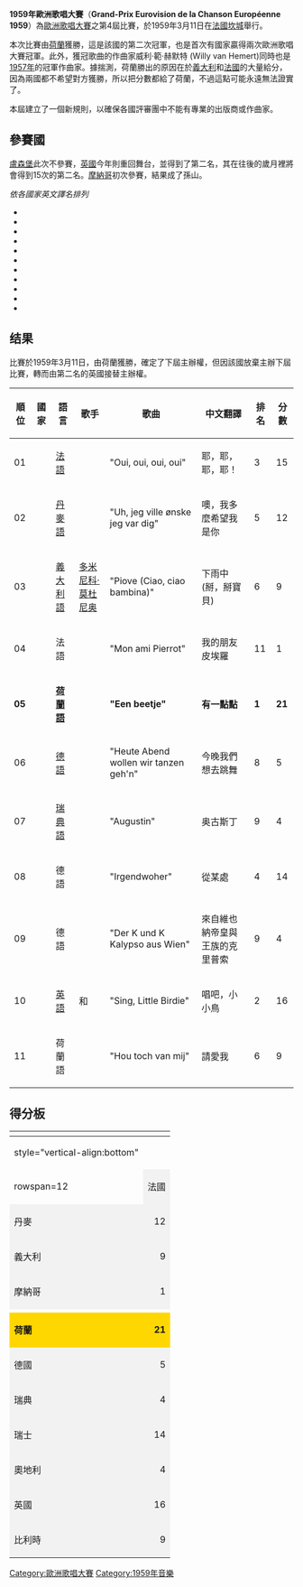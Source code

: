 {{Infobox 歐洲歌唱大賽
|name                = 1959年歐洲歌唱大賽
|image               = [[File:ESC_1959_logo.png|File:ESC 1959 logo.png]]
|final               = 1959年3月11日
|presenters          = {{link-en|賈奎琳·喬伯特|Jacqueline Joubert}}
|conductor           = {{link-en|法蘭克·波爾塞爾|Franck Pourcel}}
|director            = 馬塞爾·克雷文<br/>（Marcel Cravenne）
|host                = {{flagicon|France}} [[法國廣播電視|法國廣播電視]]
|venue               = [[法國|法國]]<br/>[[坎城|坎城]]
|winner              = {{flag|Netherlands}}<br />《有一點點》<br />''Een beetje''
|vote                = 每個國家有十名評審員，每人有一分可以給予最喜愛的歌。
|entries             = 11
|debut               = {{flag|Monaco}}
|return              = {{flag|United Kingdom}}
|withdraw            = {{flag|Luxembourg}}
|null                = 無
|interval            = 無
|opening             = 
|con  = 歐洲歌唱大賽
|pre  = 1958
|nex  = 1960
}}
'''1959年歐洲歌唱大賽'''（'''Grand-Prix Eurovision de la Chanson Européenne 1959'''）為[[歐洲歌唱大賽|歐洲歌唱大賽]]之第4屆比賽，於1959年3月11日在[[法國|法國]][[坎城|坎城]]舉行。

本次比賽由[[荷蘭|荷蘭]]獲勝，這是該國的第二次冠軍，也是首次有國家贏得兩次歐洲歌唱大賽冠軍。此外，獲冠歌曲的作曲家威利·範·赫默特 (Willy van Hemert)同時也是[[1957年歐洲歌唱大賽|1957年]]的冠軍作曲家。據揣測，荷蘭勝出的原因在於[[義大利|義大利]]和[[法國|法國]]的大量給分，因為兩國都不希望對方獲勝，所以把分數都給了荷蘭，不過這點可能永遠無法證實了。

本屆建立了一個新規則，以確保各國評審團中不能有專業的出版商或作曲家。

== 參賽國 ==
{{Stack|[[File:ESC_1959_Map.svg|thumb]]}}
[[盧森堡|盧森堡]]此次不參賽，[[英國|英國]]今年則重回舞台，並得到了第二名，其在往後的歲月裡將會得到15次的第二名。[[摩納哥|摩納哥]]初次參賽，結果成了孫山。

''依各國家英文譯名排列''

*{{flag|Austria}}
*{{flag|Belgium}}
*{{flag|Denmark}}
*{{flag|France}}
*{{flag|Germany}}
*{{flag|Italy}}
*{{flag|Monaco}}
*{{flag|Netherlands}}
*{{flag|Sweden}}
*{{flag|Switzerland}}
*{{flag|United Kingdom}}

== 结果 ==
比賽於1959年3月11日，由荷蘭獲勝，確定了下屆主辦權，但因該國放棄主辦下屆比賽，轉而由第二名的英國接替主辦權。

{| class="sortable wikitable" style="width:100%;"
|- style="background:#ccc;"
! 順位
! 國家
! 語言
! 歌手
! 歌曲
! 中文翻譯
! 排名
! 分數
|-
| 01 || {{Esc|France}} || [[法語|法語]] || {{link-en|讓·菲利普|Jean Philippe}} || "Oui, oui, oui, oui" || 耶，耶，耶，耶！ || 3 || 15
|-
| 02 || {{Esc|Denmark}} || [[丹麥語|丹麥語]] || {{link-en|伯思·威爾克|Birthe Wilke}} || "Uh, jeg ville ønske jeg var dig" || 噢，我多麼希望我是你 || 5 || 12
|-
| 03 || {{Esc|Italy}} || [[義大利語|義大利語]] || [[多米尼科·莫杜尼奥|多米尼科·莫杜尼奥]] || "Piove (Ciao, ciao bambina)" || 下雨中 (掰，掰寶貝) || 6 || 9
|-
| 04 || {{Esc|Monaco}} || 法語 || {{link-en|雅克·菲爾|Jacques Pills}} || "Mon ami Pierrot" || 我的朋友皮埃羅 || 11 || 1
|- bgcolor="gold"
| '''05''' || '''{{Esc|Netherlands}}''' || '''[[荷蘭語|荷蘭語]]''' || '''{{link-en|特迪·斯霍爾滕|Teddy Scholten}}''' || '''"Een beetje"''' || '''有一點點''' || '''1''' || '''21'''
|-
|  06 || {{Esc|Germany}} || [[德語|德語]] || {{link-en|愛麗絲與艾倫·凱斯勒|Alice & Ellen Kessler}} || "Heute Abend wollen wir tanzen geh'n" || 今晚我們想去跳舞 || 8 || 5
|-
| 07 || {{Esc|Sweden}} || [[瑞典語|瑞典語]] || {{link-en|布里塔·博格|Brita Borg}} || "Augustin" || 奥古斯丁 || 9 || 4
|-
| 08 || {{Esc|Switzerland}} || 德語 || {{link-en|克里斯塔·威廉姆斯|Christa Williams}} || "Irgendwoher" || 從某處 || 4 || 14
|-
| 09 || {{Esc|Austria}} || 德語 || {{link-en|菲瑞·格拉夫|Ferry Graf}} || "Der K und K Kalypso aus Wien" || 來自維也納帝皇與王族的克里普索 || 9 || 4
|-
| 10 || {{Esc|United Kingdom}} || [[英語|英語]] || {{link-en|寶兒·卡爾|Pearl Carr}} 和 {{link-en|泰迪·強森|Teddy Johnson}} || "Sing, Little Birdie" || 唱吧，小小鳥<!--Birdie英語中為小鳥的兒語，故翻為「小小鳥」--> || 2 || 16
|-
| 11 || {{Esc|Belgium}} || 荷蘭語 || {{link-en|鮑勃·班尼|Bob Benny}} || "Hou toch van mij" || 請愛我 || 6 || 9
|}

==得分板==
{| class="wikitable" style="text-align:center;"
|-
! colspan="2" rowspan="2" |
! colspan=12 | 結果
|-
! style="vertical-align:bottom" {{vert header|nb=1|投票國}}
! {{vert header|nb=1|比利時}}
! {{vert header|nb=1|英國}}
! {{vert header|nb=1|奧地利}}
! {{vert header|nb=1|瑞士}}
! {{vert header|nb=1|瑞典}}
! {{vert header|nb=1|德國}}
! {{vert header|nb=1|荷蘭}}
! {{vert header|nb=1|摩納哥}}
! {{vert header|nb=1|義大利}}
! {{vert header|nb=1|丹麥}}
! {{vert header|nb=1|法國}}
|-
! rowspan=12 {{vert header|va=middle|參賽國}}
| style="text-align:left; background:#f2f2f2;"| 法國
| style="text-align:right; background:#f2f2f2;" | 15 || 2 ||   || 1 || 1 ||   || 4 ||   || 2 || 1 || 4 || style="text-align:left; background:#aaa;"|
|-
| style="text-align:left; background:#f2f2f2;"| 丹麥
| style="text-align:right; background:#f2f2f2;" | 12 ||  || 2 || 2 || 1 || 4 ||  || 1 || 1 || 1 || style="text-align:left; background:#aaa;" | ||
|-
| style="text-align:left; background:#f2f2f2;"| 義大利
| style="text-align:right; background:#f2f2f2;" | 9 || 1 ||  ||  || 3 || 1 ||  ||  || 1 || style="text-align:left; background:#aaa;" | ||  || 3
|-
| style="text-align:left; background:#f2f2f2;"| 摩納哥
| style="text-align:right; background:#f2f2f2;" | 1 ||  ||  || 1 ||  ||  ||  ||  || style="text-align:left; background:#aaa;" | ||  ||  ||
|-
|- style="background:gold;"
| style="text-align:left; background:gold;" | '''荷蘭'''
| style="text-align:right; background:gold;" | '''21''' || 3 || 1 || 3 ||  ||  || 2 || style="text-align:left; background:#aaa;" | || 1 || 7 ||  || 4
|-
| style="text-align:left; background:#f2f2f2;"| 德國
| style="text-align:right; background:#f2f2f2;" | 5 || 1 ||  ||  || 1 ||  || style="text-align:left; background:#aaa;" | ||  ||  || 1 ||  || 2
|-
| style="text-align:left; background:#f2f2f2;"| 瑞典
| style="text-align:right; background:#f2f2f2;" | 4 ||  ||  ||  ||  || style="text-align:left; background:#aaa;" | ||  || 3 ||  ||  || 1 ||
|-
| style="text-align:left; background:#f2f2f2;"| 瑞士
| style="text-align:right; background:#f2f2f2;" | 14 || 1 || 5 || 1 || style="text-align:left; background:#aaa;" | || 3 || 1 ||  || 1 ||  || 2 || 
|-
| style="text-align:left; background:#f2f2f2;"| 奧地利
| style="text-align:right; background:#f2f2f2;" | 4 ||  ||  || style="text-align:left; background:#aaa;" | || 1 || 2 ||  ||  || 1 ||  ||  ||
|-
| style="text-align:left; background:#f2f2f2;"| 英國
| style="text-align:right; background:#f2f2f2;" | 16 || 2 || style="text-align:left; background:#aaa;" | || 2 || 3 ||  ||  || 5 || 2 ||  || 1 || 1
|-
| style="text-align:left; background:#f2f2f2;"| 比利時
| style="text-align:right; background:#f2f2f2;" | 9 || style="text-align:left; background:#aaa;" | || 2 ||  ||  ||  || 3 || 1 || 1 ||  || 2 || 
|}


{{歐洲歌唱大賽}}

[[Category:歐洲歌唱大賽|Category:歐洲歌唱大賽]]
[[Category:1959年音樂|Category:1959年音樂]]